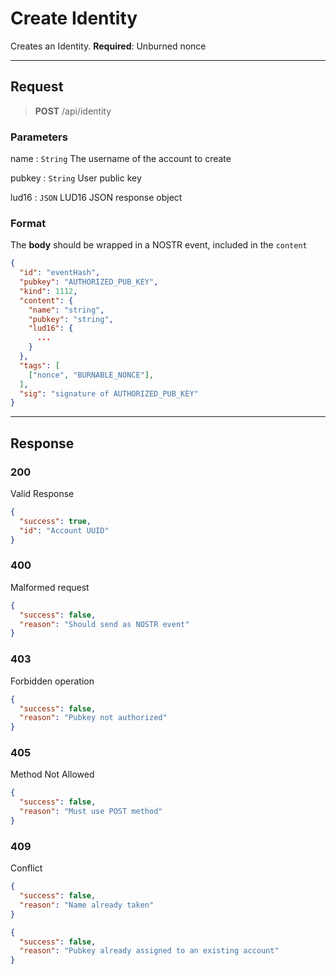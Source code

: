# Create Identity

Creates an Identity.
**Required**: Unburned nonce

---

## Request

> **POST** /api/identity

### Parameters

name
: `String`
The username of the account to create

pubkey
: `String`
User public key

lud16
: `JSON`
LUD16 JSON response object

### Format

The **body** should be wrapped in a NOSTR event, included in the `content`

```json highlight=7-8
{
  "id": "eventHash",
  "pubkey": "AUTHORIZED_PUB_KEY",
  "kind": 1112,
  "content": {
    "name": "string",
    "pubkey": "string",
    "lud16": {
      ...
    }
  },
  "tags": [
    ["nonce", "BURNABLE_NONCE"],
  ],
  "sig": "signature of AUTHORIZED_PUB_KEY"
}
```

---

## Response

### 200

Valid Response

```json
{
  "success": true,
  "id": "Account UUID"
}
```

### 400

Malformed request

```json
{
  "success": false,
  "reason": "Should send as NOSTR event"
}
```

### 403

Forbidden operation

```json
{
  "success": false,
  "reason": "Pubkey not authorized"
}
```

### 405

Method Not Allowed

```json
{
  "success": false,
  "reason": "Must use POST method"
}
```

### 409

Conflict

```json
{
  "success": false,
  "reason": "Name already taken"
}
```

```json
{
  "success": false,
  "reason": "Pubkey already assigned to an existing account"
}
```
